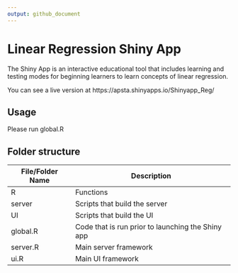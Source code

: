 ```yaml
---
output: github_document
---
```


<!-- README.md is generated from README.Rmd. Please edit that file -->

# Linear Regression Shiny App

<!-- badges: start -->
<!-- badges: end -->

The Shiny App is an interactive educational tool that includes learning and testing modes for beginning learners to learn concepts of linear regression.  

You can see a live version at https://apsta.shinyapps.io/Shinyapp_Reg/

## Usage

Please run global.R

## Folder structure

File/Folder Name  | Description
------------- | -------------
R  | Functions
server  | Scripts that build the server
UI | Scripts that build the UI
global.R | Code that is run prior to launching the Shiny app
server.R  | Main server framework
ui.R  | Main UI framework
